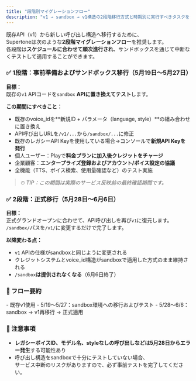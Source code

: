 ```yaml
---
title: "段階別マイグレーションフロー"
description: "v1 → sandbox → v1構造の2段階移行方式と時期別に実行すべきタスクをまとめます。"
---
```


既存API（v1）から新しい呼び出し構造へ移行するために、\
Supertoneは次のような**2段階マイグレーションフロー**を推奨します。\
各段階は**スケジュールに合わせて順次進行され**、サンドボックスを通じて中断なくテストして適用することができます。

### ✅ 1段階：事前準備およびサンドボックス移行（5月19日～5月27日）

**目標：**\
既存の`v1` APIコードを`sandbox` **APIに置き換えてテスト**します。

**この期間にすべきこと：**
- 既存のvoice_idを**新規ID \+ パラメータ（language, style）**の組み合わせに置き換え
- API呼び出しURLを`/v1/...`から`/sandbox/...`に修正
- 既存のレガシーAPI Keyを使用している場合→コンソールで**新規API Keyを発行**
- 個人ユーザー：Playで**料金プランに加入後クレジットをチャージ**
- 企業顧客：**エンタープライズ登録およびアカウント/ボイス設定の協議**
- 全機能（TTS、ボイス検索、使用量確認など）のテスト実施

> ⏱ *TIP：この期間は実際のサービス反映前の最終確認期間です。*

### ✅ 2段階：正式移行（5月28日～6月6日）

**目標：**\
正式グランドオープンに合わせて、API呼び出しを再び`v1`に復元します。\
`/sandbox/`パスを`/v1/`に変更するだけで完了します。

**以降変わる点：**
- `v1` APIの仕様がsandboxと同じように変更される
- クレジットシステムとvoice_id構造がsandboxで適用した方式のまま維持される
- `/sandbox`**は提供されなくなる**（6月6日終了）

### 🔁 フロー要約

<Card title="期間別マイグレーションアクション" icon="sparkles">
  - 既存v1使用
  - 5/19〜5/27：sandbox環境への移行およびテスト
  - 5/28〜6/6：sandbox → v1再移行 → 正式適用
</Card>

### 📌 注意事項

- **レガシーボイスID、モデル名、styleなしの呼び出しなどは5月28日からエラー発生**する可能性あり
- 呼び出し構造をsandboxで十分にテストしていない場合、\
  サービス中断のリスクがありますので、必ず事前テストを完了してください。
